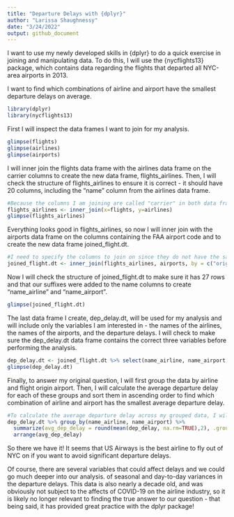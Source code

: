 ```yaml
---
title: "Departure Delays with {dplyr}"
author: "Larissa Shaughnessy"
date: "3/24/2022"
output: github_document
---
```


I want to use my newly developed skills in {dplyr} to do a quick exercise in joining and manipulating data. To do this, I will use the {nycflights13} package, which contains data regarding the flights that departed all NYC-area airports in 2013. 

I want to find which combinations of airline and airport have the smallest departure delays on average.

```r
library(dplyr)
library(nycflights13)
```


First I will inspect the data frames I want to join for my analysis.
```r
glimpse(flights)
glimpse(airlines)
glimpse(airports)
```

I will inner join the flights data frame with the airlines data frame on the carrier columns to create the new data frame, flights_airlines. Then, I will check the structure of flights_airlines to ensure it is correct - it should have 20 columns, including the "name" column from the airlines data frame.
```r
#Because the columns I am joining are called "carrier" in both data frames and there are no other duplicate variables in the data frames I will not need to specify the by argument for the function inner_join() - a natural join will be performed on "carrier" by default. 
flights_airlines <- inner_join(x=flights, y=airlines)
glimpse(flights_airlines)
```


Everything looks good in flights_airlines, so now I will inner join with the airports data frame on the columns containing the FAA airport code and to create the new data frame joined_flight.dt.
```r
#I need to specify the columns to join on since they do not have the same variable name. To do this I will simply include the by argument in the inner_join() function. There is also a duplicate variable that I do not want to join in our data frames ("name"), so I need to also include the suffix argument in order to disambiguate the columns containing the names of the airlines from the column containing the names of the airports.  
joined_flight.dt <- inner_join(flights_airlines, airports, by = c("origin" = "faa"), suffix = c("_airline", "_airport"))
```

Now I will check the structure of joined_flight.dt to make sure it has 27 rows and that our suffixes were added to the name columns to create "name_airline" and "name_airport". 
```r
glimpse(joined_flight.dt)
```

The last data frame I create, dep_delay.dt, will be used for my analysis and will include only the variables I am interested in - the names of the airlines, the names of the airports, and the departure delays. I will check to make sure the dep_delay.dt data frame contains the correct three variables before performing the analysis. 

```r
dep_delay.dt <- joined_flight.dt %>% select(name_airline, name_airport, dep_delay)
glimpse(dep_delay.dt)
```

Finally, to answer my original question, I will first group the data by airline and flight origin airport. Then, I will calculate the average departure delay for each of these groups and sort them in ascending order to find which combination of airline and airport has the smallest average departure delay. 
```r
#To calculate the average departure delay across my grouped data, I will use the summarize() with nested round() and mean() functions, and the specified .groups argument to ensure that the grouping is passed through. Nothing needs to be specified for arrange() to sort in ascending order as that is the default for the function.
dep_delay.dt %>% group_by(name_airline, name_airport) %>% 
  summarize(avg_dep_delay = round(mean(dep_delay, na.rm=TRUE),2), .groups = "keep") %>%
  arrange(avg_dep_delay) 
```
So there we have it! It seems that US Airways is the best airline to fly out of NYC on if you want to avoid significant departure delays.

Of course, there are several variables that could affect delays and we could go much deeper into our analysis. of seasonal and day-to-day variances in the departure delays. This data is also nearly a decade old, and was obviously not subject to the affects of COVID-19 on the airline industry, so it is likely no longer relevant to finding the true answer to our question - that being said, it has provided great practice with the dplyr package! 